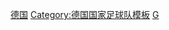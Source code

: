 {{National squad
|name      = 1982年世界杯足球赛西德参赛名单
|bg        = white
|fg        = black
|bordercolor=black
|country   = 西德
|team link = 德国国家足球队
|comp link = 1982年世界杯足球赛
|comp      = 1982年世界杯足球赛（亚军）
|p1=[[哈拉德·舒马赫|-{zh-hans:舒马赫;zh-hk:舒麥加;zh-tw:舒馬赫;}-]]
|p2=[[漢斯-皮特·布里格爾|布里格爾]]
|p3=[[保罗·布莱特纳|-{zh-hans:布莱特纳; zh-tw:布萊特納; zh-hk:畢列拿;}-]]
|p4=[[卡尔海因茨·弗尔斯特|K·弗尔斯特]]
|p5=[[贝恩德·弗尔斯特|B·弗尔斯特]]
|p6=[[沃尔夫冈·德雷姆勒|德雷姆勒]]
|p7=[[皮埃尔·利特巴尔斯基|-{zh-hans:利特巴尔斯基;zh-hk:列巴斯基;}-]]
|p8=[[克劳斯·费舍尔|费舍尔]] 
|p9=[[霍斯特·赫鲁贝施|-{zh-cn:赫鲁贝施; zh-hk:賀巴殊; zh-tw:赫魯貝施;}-]]
|p10=[[汉西·米勒|米勒]]
|p11=[[卡尔-海因茨·鲁梅尼格|-{zh-hans:鲁梅尼格; zh-tw:魯梅尼格; zh-hk:路明尼加;}-]] [[file:Captain sports.svg|10px|队长]]
|p12=[[维尔弗里德·汉内斯|汉内斯]]
|p13=[[乌韦·赖因德斯|赖因德斯]]
|p14=[[菲利斯·馬加夫|-{zh-cn:马加特;zh-hk:馬加夫;zh-tw:馬加特;}-]]
|p15=[[乌利·施蒂利克|-{zh-hans:施蒂利克;zh-hk:史泰歷克;zh-tw:施蒂利克;}-]]
|p16=[[托马斯·阿洛夫斯|阿洛夫斯]]
|p17=[[斯特凡·恩格斯|恩格斯]]
|p18=[[洛塔尔·马特乌斯|-{zh-hans:马特乌斯;zh-hk:馬圖斯;zh-tw:馬特烏斯;}-]]
|p19=[[霍尔格·希罗尼穆斯|希罗尼穆斯]]
|p20=[[曼弗雷德·卡尔茨|卡尔茨]]
|p21=[[贝恩德·弗兰克|弗兰克]]
|p22=[[埃克·伊梅尔|伊梅尔]]
|coach=[[尤普·德瓦尔|德瓦尔]]
}}<noinclude>[[Category:1982年世界杯足球赛参赛名单模板|德国]]
[[Category:德国国家足球队模板]]
[[Category:國際足協世界盃德國參賽名單導航模板|G]]
</noinclude>